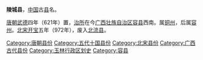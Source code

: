 '''陵城县'''，[[中国|中国]]古[[县|县]]名。

[[唐朝|唐朝]][[武德|武德]]四年（621年）置，[[治所|治所]]在今[[广西壮族自治区|广西壮族自治区]][[容县|容县]]西南。属[[铜州_(唐朝)|铜州]]，后属[[容州|容州]]。[[北宋|北宋]][[开宝|开宝]]五年（972年），废入[[北流县|北流县]]。 

{{广西行政区划小作品}}
{{DEFAULTSORT:L}}
[[Category:唐朝县份|Category:唐朝县份]]
[[Category:五代十国县份|Category:五代十国县份]]
[[Category:北宋县份|Category:北宋县份]]
[[Category:广西古代县份|Category:广西古代县份]]
[[Category:玉林行政区划史|Category:玉林行政区划史]]
[[Category:容县|Category:容县]]